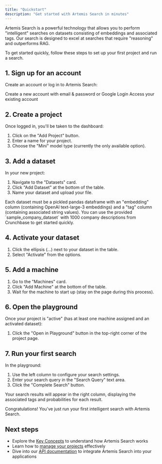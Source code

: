 ```yaml
---
title: "Quickstart"
description: "Get started with Artemis Search in minutes"
---
```


Artemis Search is a powerful technology that allows you to perform "intelligent" searches on datasets consisting of embeddings and associated tags. Our search is designed to excel at searches that require "reasoning" and outperforms RAG.

<Note>
	To get started quickly, follow these steps to set up your first project and
	run a search.
</Note>

## 1. Sign up for an account

Create an account or log in to Artemis Search:

<CardGroup cols={2}>
	<Card
		title="Sign Up"
		icon="user-plus"
		href="https://app.search-artemis.com/signup"
	>
		Create a new account with email & password or Google Login
	</Card>
	<Card
		title="Log In"
		icon="right-to-bracket"
		href="https://app.search-artemis.com/login"
	>
		Access your existing account
	</Card>
</CardGroup>

## 2. Create a project

Once logged in, you'll be taken to the dashboard:

1. Click on the "Add Project" button.
2. Enter a name for your project.
3. Choose the "Mini" model type (currently the only available option).

## 3. Add a dataset

In your new project:

1. Navigate to the "Datasets" card.
2. Click "Add Dataset" at the bottom of the table.
3. Name your dataset and upload your file.

<Note>
	Each dataset must be a pickled pandas dataframe with an "embedding" column
	(containing OpenAI text-large-3 embeddings) and a "tag" column (containing
	associated string values).
</Note>

<Tip>
	You can use the provided `sample_company_dataset` with 1000 company
	descriptions from Crunchbase to get started quickly.
</Tip>

## 4. Activate your dataset

1. Click the ellipsis (…) next to your dataset in the table.
2. Select "Activate" from the options.

## 5. Add a machine

1. Go to the "Machines" card.
2. Click "Add Machine" at the bottom of the table.
3. Wait for the machine to start up (stay on the page during this process).

## 6. Open the playground

Once your project is "active" (has at least one machine assigned and an activated dataset):

1. Click the "Open in Playground" button in the top-right corner of the project page.

## 7. Run your first search

In the playground:

1. Use the left column to configure your search settings.
2. Enter your search query in the "Search Query" text area.
3. Click the "Complete Search" button.

Your search results will appear in the right column, displaying the associated tags and probabilities for each result.

<Check>
	Congratulations! You've just run your first intelligent search with Artemis
	Search.
</Check>

## Next steps

-   Explore the [Key Concepts](/key-concepts) to understand how Artemis Search works
-   Learn how to [manage your projects](/projects) effectively
-   Dive into our [API documentation](/api-reference) to integrate Artemis Search into your applications
